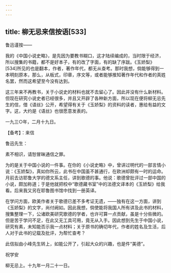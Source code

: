 ```yaml
---
---
---
```

title: 柳无忌来信按语[533]
---




鲁迅谨按——

我的《中国小说史略》，是先因为要教书糊口，这才陆续编成的，当时限于经济，所以搜集的书籍，都不是好本子，有的改了字面，有的缺了序跋。《玉娇梨》[534]所见的也是翻本，作者，著作年代，都无从查考。那时我想，倘能够得到一本明刻原本，那么，从板式，印章，序文等，或者能够推知著作年代和作者的真姓名罢，然而这希望至今没有达到。

这三年来不再教书，关于小说史的材料也就不去留心了。因此并没有什么新材料。但现在研究小说史者已经很多，并且又开辟了各种新方面，所以现在便将柳无忌先生的信，借《语丝》公开，希望得有关于《玉娇梨》的资料的读者，惠给有益的文字。这，大约是《语丝》也很愿意发表的。

一九三○年，二月十九日。





【备考】：来信


鲁迅先生：

素不相识，请恕冒昧通信之罪。

为的是关于中国小说的一件事。在你的《小说史略》中，曾讲过明代的一部言情小说：《玉娇梨》，真如你所云，此书在中国虽不甚通行，在欧洲却颇有一时的运命。月前去访耶鲁大学的德文系主任，讲到歌德的事。他说：歌德曾批评过一部中国的小说，颇加称道；于是他就把校中“歌德藏书室”中的法德文译本的《玉娇梨》给我看。后来我又另在耶鲁图书馆中找到一册英译。

在学问方面，欧美作者关于歌德已差不多考证无遗，——独有在这一方面，讲到《玉娇梨》的文字，尚付阙如。因此我想，倘使能将我国人所有讲及此书的材料，搜集整理一下，公诸欧美研究歌德的学者，也许可算一点贡献，虽是十分些微的。但是苦于学问不足，在此又无工具可用，竟无从入手。因此想到先生于中国小说，研究有素，未知能否示我一点材料；关于原书的确切年代，作者的姓名及生活，后人对于此书的记载及批评，为帮忙查考？

此信拟由小峰先生转上，如能公开了，引起大众的兴趣，也是件“美德”。

祝学安

柳无忌上。十九年一月二十一日。